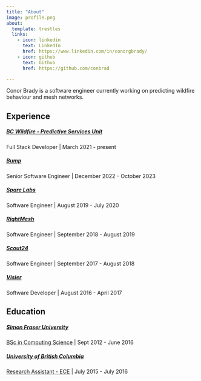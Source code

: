 ```yaml
---
title: "About"
image: profile.png
about:
  template: trestles
  links:
    - icon: linkedin
      text: LinkedIn
      href: https://www.linkedin.com/in/conorgbrady/
    - icon: github
      text: Github
      href: https://github.com/conbrad

---
```


Conor Brady is a software engineer currently working on predicting wildfire behaviour and mesh networks.

## Experience

##### [BC Wildfire - Predictive Services Unit](https://www2.gov.bc.ca/gov/content/safety/wildfire-status)
Full Stack Developer | March 2021 - present

##### [Bump](https://www.bumpapp.xyz)
Senior Software Engineer | December 2022 - October 2023

##### [Spare Labs](https://sparelabs.com)
Software Engineer | August 2019 - July 2020

##### [RightMesh](https://rightmesh.io)
Software Engineer | September 2018 - August 2019

##### [Scout24](https://www.scout24.com)
Software Engineer | September 2017 - August 2018

##### [Visier](https://www.visier.com)
Software Developer | August 2016 - April 2017

## Education

##### [Simon Fraser University](https://www.sfu.ca) 
[BSc in Computing Science](https://www.sfu.ca/computing/about.html) | Sept 2012 - June 2016

##### [University of British Columbia](https://www.ubc.ca)
[Research Assistant - ECE](https://ece.ubc.ca) | July 2015 - July 2016

